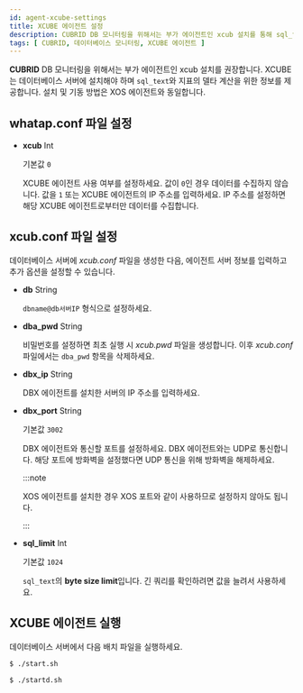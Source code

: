 ```yaml
---
id: agent-xcube-settings
title: XCUBE 에이전트 설정
description: CUBRID DB 모니터링을 위해서는 부가 에이전트인 xcub 설치를 통해 sql_text와 지표의 델타 계산을 위한 정보를 제공합니다.
tags: [ CUBRID, 데이터베이스 모니터링, XCUBE 에이전트 ]
---
```


**CUBRID** DB 모니터링을 위해서는 부가 에이전트인 xcub 설치를 권장합니다. XCUBE는 데이터베이스 서버에 설치해야 하며 `sql_text`와 지표의 델타 계산을 위한 정보를 제공합니다. 설치 및 기동 방법은 XOS 에이전트와 동일합니다.

## whatap.conf 파일 설정

* **xcub** <span class='type'>Int</span>
    
  기본값 `0`

  XCUBE 에이전트 사용 여부를 설정하세요. 값이 `0`인 경우 데이터를 수집하지 않습니다. 값을 `1` 또는 XCUBE 에이전트의 IP 주소를 입력하세요. IP 주소를 설정하면 해당 XCUBE 에이전트로부터만 데이터를 수집합니다.

## xcub.conf 파일 설정

데이터베이스 서버에 *xcub.conf* 파일을 생성한 다음, 에이전트 서버 정보를 입력하고 추가 옵션을 설정할 수 있습니다.

* **db** <span class='type'>String</span>

  `dbname@db서버IP` 형식으로 설정하세요.

* **dba_pwd** <span class='type'>String</span>

  비밀번호를 설정하면 최초 실행 시 *xcub.pwd* 파일을 생성합니다. 이후 *xcub.conf* 파일에서는 `dba_pwd` 항목을 삭제하세요.
    
* **dbx_ip** <span class='type'>String</span>

  DBX 에이전트를 설치한 서버의 IP 주소를 입력하세요.
    
* **dbx_port** <span class='type'>String</span>

  기본값 `3002`

  DBX 에이전트와 통신할 포트를 설정하세요. DBX 에이전트와는 UDP로 통신합니다. 해당 포트에 방화벽을 설정했다면 UDP 통신을 위해 방화벽을 해제하세요.

  :::note

  XOS 에이전트를 설치한 경우 XOS 포트와 같이 사용하므로 설정하지 않아도 됩니다.

  :::
    
* **sql_limit** <span class='type'>Int</span>

  기본값 `1024`

  `sql_text`의 **byte size limit**입니다. 긴 쿼리를 확인하려면 값을 늘려서 사용하세요.

## XCUBE 에이전트 실행

데이터베이스 서버에서 다음 배치 파일을 실행하세요.

```bash title='start.sh'
$ ./start.sh
```

```bash title='백그라운드로 실행할 경우'
$ ./startd.sh
```
